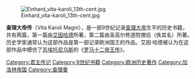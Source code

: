 {{unreferenced|time=2010-12-25T12:43:54+00:00}}
[[File:Einhard_vita-karoli_13th-cent.jpg|thumb]]

'''查理大帝传'''（Vita Karoli Magni），是一部9世纪记录[[查理大帝|查理大帝]]生平的历史书籍，共有两篇，第一篇由[[艾因哈德|艾因哈德]]所著，第二篇由圣高尔修道院僧侣（佚其名）所著。历史学家通常认为这部作品是第一部记录欧洲国王的作品。艾因·哈德被认为在这部作品中模仿了[[苏埃托尼乌斯|苏埃托尼乌斯]]的《[[罗马十二帝王传|罗马十二帝王传]]》。

[[Category:君主传记|Category:君主传记]]
[[Category:9世纪书籍|Category:9世纪书籍]]
[[Category:欧洲历史著作|Category:欧洲历史著作]]
[[Category:加洛林帝国|Category:加洛林帝国]]
[[Category:查理曼|Category:查理曼]]